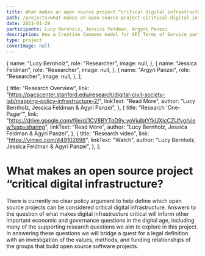 ```yaml
---
title: What makes an open source project “critical digital infrastructure?”
path: /projects/what-makes-an-open-source-project-ciritical-digital-infrastrcuture
date: 2021-01-29
participants: Lucy Bernholz, Jessica Feldman, Argyri Panezi
description: How a Creative Commons model for API Terms of Service participate in the creation of open, safe and sustainable ecosystem for digital infrastructure?
type: project
coverImage: null
---
```


  {
    name: "Lucy Bernholz",
    role: "Researcher",
    image: null,
  },
  {
    name: "Jessica Feldman",
    role: "Researcher",
    image: null,
  },
  {
    name: "Argyri Panzei",
    role: "Researcher",
    image: null,
  },
];

  {
    title: "Research Overview",
    link: "https://pacscenter.stanford.edu/research/digital-civil-society-lab/mapping-policy-infrastructure-2/",
    linkText: "Read More",
    author: "Lucy Bernholz, Jessica Feldman & Agyri Panzei",
  },
  {
    title: "Research 'One-Pager'",
    link: "https://drive.google.com/file/d/1CV8BYTpD9y_yoVjulbtYfkUXicCZUfyg/view?usp=sharing",
    linkText: "Read More",
    author: "Lucy Bernholz, Jessica Feldman & Agyri Panzei",
  },
  {
    title: "Research video",
    link: "https://vimeo.com/449102698",
    linkText: "Watch",
    author: "Lucy Bernholz, Jessica Feldman & Agyri Panzei",
  },
];

# What makes an open source project “critical digital infrastructure?

There is currently no clear policy argument to help define which open source projects can be considered critical digital infrastructure. Answers to the question of what makes digital infrastructure critical will inform other important economic and governance questions in the digital age, including many of the supporting research questions we aim to explore in this project. In answering these questions we will bridge a quest for a legal definition with an investigation of the values, methods, and funding relationships of the groups that build open source software projects.
